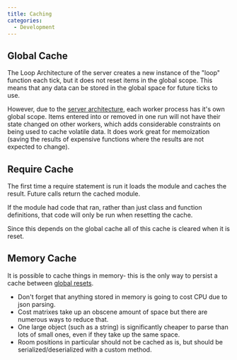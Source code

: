```yaml
---
title: Caching
categories:
  - Development
---
```


## Global Cache

The Loop Architecture of the server creates a new instance of the "loop" function each tick, but it does not reset items in the global scope. This means that any data can be stored in the global space for future ticks to use.

However, due to the [server architecture](https://docs.screeps.com/architecture.html), each worker process has it's own global scope. Items entered into or removed in one run will not have their state changed on other workers, which adds considerable constraints on being used to cache volatile data. It does work great for memoization (saving the results of expensive functions where the results are not expected to change).

## Require Cache

The first time a require statement is run it loads the module and caches the result. Future calls return the cached module.

If the module had code that ran, rather than just class and function definitions, that code will only be run when resetting the cache.

Since this depends on the global cache all of this cache is cleared when it is reset.

## Memory Cache

It is possible to cache things in memory- this is the only way to persist a cache between [global resets](/Global_reset).

- Don't forget that anything stored in memory is going to cost CPU due to json parsing.
- Cost matrixes take up an obscene amount of space but there are numerous ways to reduce that.
- One large object (such as a string) is significantly cheaper to parse than lots of small ones, even if they take up the same space.
- Room positions in particular should not be cached as is, but should be serialized/deserialized with a custom method.